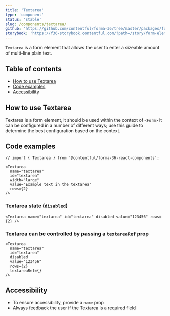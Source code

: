 ```yaml
---
title: 'Textarea'
type: 'component'
status: 'stable'
slug: /components/textarea/
github: 'https://github.com/contentful/forma-36/tree/master/packages/forma-36-react-components/src/components/Textarea'
storybook: 'https://f36-storybook.contentful.com/?path=/story/form-elements-textarea--basic'
---
```


`Textarea` is a form element that allows the user to enter a sizeable amount of multi-line plain text.

## Table of contents

- [How to use Textarea](#how-to-use-Textarea)
- [Code examples](#code-examples)
- [Accessibility](#accessibility)

## How to use Textarea

Textarea is a form element, it should be used within the context of `<Form>`
It can be configured in a number of different ways; use this guide to determine the best configuration based on the context.

## Code examples

```tsx
// import { Textarea } from '@contentful/forma-36-react-components';

<Textarea
  name="textarea"
  id="textarea"
  width="large"
  value="Example text in the textarea"
  rows={2}
/>
```

### Textarea state (`disabled`)

```tsx
<Textarea name="textarea" id="textarea" disabled value="123456" rows={2} />
```

### Textarea can be controlled by passing a `textareaRef` prop

```tsx
<Textarea
  name="textarea"
  id="textarea"
  disabled
  value="123456"
  rows={2}
  textareaRef={}
/>
```

## Accessibility

- To ensure accessibility, provide a `name` prop
- Always feedback the user if the Textarea is a required field
